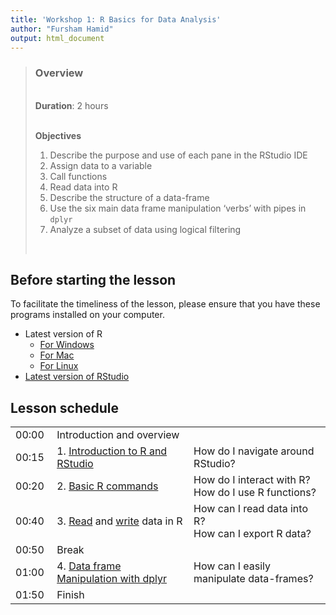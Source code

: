 ```yaml
---
title: 'Workshop 1: R Basics for Data Analysis'
author: "Fursham Hamid"
output: html_document
---
```


> ### Overview
><br />
> **Duration**: 2 hours
><br />
><br />
>
> **Objectives**
>
> 1) Describe the purpose and use of each pane in the RStudio IDE
> 2) Assign data to a variable
> 3) Call functions
> 4) Read data into R
> 5) Describe the structure of a data-frame
> 6) Use the six main data frame manipulation ‘verbs’ with pipes in `dplyr`
> 7) Analyze a subset of data using logical filtering
>
><br />

## Before starting the lesson
To facilitate the timeliness of the lesson, please ensure that you have these 
programs installed on your computer.

* Latest version of R
    - [For Windows](https://cran.r-project.org/bin/windows/base/)
    - [For Mac](https://cran.r-project.org/bin/macosx/)
    - [For Linux](https://cran.r-project.org/bin/linux/)
        
* [Latest version of RStudio](https://www.rstudio.com/https://rstudio.com/products/rstudio/download/)

## Lesson schedule
||||
|:---|:------------|:------------|
|00:00|Introduction and overview||
|00:15|1.   [Introduction to R and RStudio](http://swcarpentry.github.io/r-novice-gapminder/01-rstudio-intro/index.html)| How do I navigate around RStudio? |
|00:20|2.   [Basic R commands]((http://swcarpentry.github.io/r-novice-gapminder/01-rstudio-intro/index.html))| How do I interact with R? <br>How do I use R functions?  |
|00:40|3.   [Read](http://swcarpentry.github.io/r-novice-gapminder/04-data-structures-part1/index.html) and [write](http://swcarpentry.github.io/r-novice-gapminder/11-writing-data/index.html) data in R| How can I read data into R? <br>How can I export R data?  |
|00:50|Break||
|01:00|4.  [Data frame Manipulation with dplyr](http://swcarpentry.github.io/r-novice-gapminder/13-dplyr/index.html)| How can I easily manipulate data-frames?   |
|01:50|Finish| |










